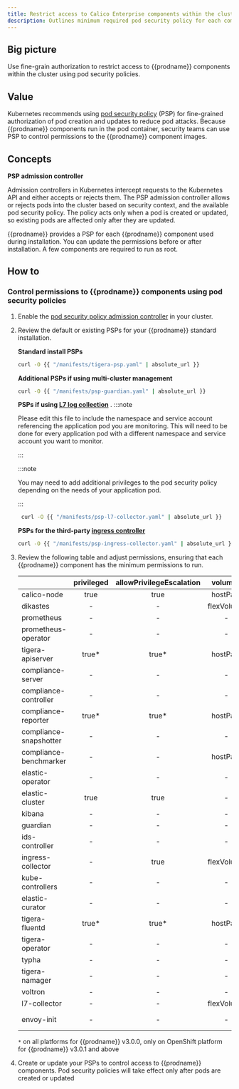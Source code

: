 ```yaml
---
title: Restrict access to Calico Enterprise components within the cluster 
description: Outlines minimum required pod security policy for each component in Calico Enterprise
---
```


## Big picture

Use fine-grain authorization to restrict access to {{prodname}} components within the cluster using pod security policies.

## Value

Kubernetes recommends using [pod security policy](https://kubernetes.io/docs/concepts/policy/pod-security-policy/) (PSP) for fine-grained authorization of pod creation and updates to reduce pod attacks. 
Because {{prodname}} components run in the pod container, security teams can use PSP to control permissions to the 
{{prodname}} component images. 


## Concepts

**PSP admission controller**

Admission controllers in Kubernetes intercept requests to the Kubernetes API and either accepts or rejects them. The PSP admission controller allows or rejects pods into the cluster based on security context, and the available pod security policy. The policy acts only when a pod is created or updated, so existing pods are affected only after they are updated.

{{prodname}} provides a PSP for each {{prodname}} component used during installation. You can update the permissions before or after installation. A few components are required to run as root. 


## How to

### Control permissions to {{prodname}} components using pod security policies


1. Enable the [pod security policy admission controller](https://kubernetes.io/docs/concepts/policy/pod-security-policy/#enabling-pod-security-policies) in your cluster.

2. Review the default or existing PSPs for your {{prodname}} standard installation. 

    **Standard install PSPs**
    
    ```bash
    curl -O {{ "/manifests/tigera-psp.yaml" | absolute_url }}
    ```
    
    **Additional PSPs if using multi-cluster management**
    
    ```bash
    curl -O {{ "/manifests/psp-guardian.yaml" | absolute_url }}
    ```

    **PSPs if using [L7 log collection](https://docs.tigera.io/visibility/elastic/l7/configure)** . 
    :::note

    Please edit this file to include the namespace and service account referencing the application pod you are monitoring. 
    This will need to be done for every application pod with a different namespace and service account you want to monitor.
    
    :::

    :::note

    You may need to add additional privileges to the pod security policy depending on the needs of your application pod.
    
    :::
    
   ```bash
    curl -O {{ "/manifests/psp-l7-collector.yaml" | absolute_url }}
    ```
    
    **PSPs for the third-party [ingress controller](https://docs.tigera.io/security/advanced-policy)**
    ```bash
    curl -O {{ "/manifests/psp-ingress-collector.yaml" | absolute_url }}
    ```

3. Review the following table and adjust permissions, ensuring that each {{prodname}} component has the minimum permissions to run.

    |   					|privileged	|allowPrivilegeEscalation	|volumes	|hostNetwork	|runAsUser 	|allowedCapabilities   	|hostPID|
    |:-                     |:-:		|:-:						|:-:		|:-:			|:-:		|:-:					|:-:	|
    |calico-node 			|true		|true   					|hostPath   | true  		|root		| -			  			|   -	|
    |dikastes   			|   -		|   		-				|flexVolume | -     		|root   	|NET_ADMIN				| -  	|
    |prometheus     		|   -		|   		-				|   -		| - 			|root   	| -  					| -  	|
    |prometheus-operator    |   -		|   		-				|   -		| - 			|-      	| -  					| -  	|
    |tigera-apiserver		|true*      |true*   					|hostPath   |  -			|root   	| -      				| - 	|
    |compliance-server		|  - 		|  - 						| -  		|  - 			| -   		| -  					| -  	|
    |compliance-controller	|  - 		|  -						| - 	   	|  -			| -   		|   					| - 	|
    |compliance-reporter	|true*    	|true* 						|hostPath   |  -			|root  		| -  					| -  	|
    |compliance-snapshotter	|  - 		|  - 						| -  		|  - 			| -  		| -  					| -  	|
    |compliance-benchmarker	|  -		|  -     					|hostPath   |  -			|root   	| -  					| true  |
    |elastic-operator		|  - 		|  - 						| -  		|  - 			| -  		| -  					| -  	|
    |elastic-cluster		|true  		|true 						| -  		|  - 			|root   	|CAP_CHOWN   			| -  	|
    |kibana 				|  - 		|  - 						| -  		|  -     		| -  		| -  					| -  	|
    |guardian				|  - 		|  - 						| -  		|  - 			| -  		| -  					| -  	|
    |ids-controller   		|  -  		|  - 						| - 		|  -			| -  		| -  					| -  	|
    |ingress-collector    	|  -  		|true 						|flexVolume |  -			|root  		|NET_BIND_SERVICE  		| -  	|
    |kube-controllers   	|  -  		|  - 						| - 		|  -			| -  		| -  					| -  	|
    |elastic-curator   		|  -  		|  - 						| - 		|  -			| -  		| -  					| -  	|
    |tigera-fluentd   		|true*   	|true* 						|hostPath 	|  -			|root  		|CAP_CHOWN  			| -  	|
    |tigera-operator   		|  -  		|  - 						| - 		|  true			| -  		| -  					| -  	|
    |typha   				|  -  		|  - 						| - 		|  true			| -  		| -  					| -  	|
    |tigera-namager   		|  -  		|  - 						| - 		|  -			| -  		| -  					| -  	|
    |voltron   				|  -  		|  - 						| - 		|  -			| -  		| -  					| -  	|
    |l7-collector			|  -  		|  - 						|flexVolume |  -			| -  		| -  					| -  	|
    |envoy-init 			|  -  		|  - 						|-          |  -			|root  		|NET_ADMIN, NET_RAW		| -  	|

    ``*`` on all platforms for {{prodname}} v3.0.0, only on OpenShift platform for {{prodname}} v3.0.1 and above

4. Create or update your PSPs to control access to {{prodname}} components. Pod security policies will take effect only after pods are created or updated
